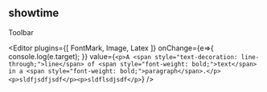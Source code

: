 
<Meta title="Example/09-editor" />

## showtime
<section>
  <Toolbar>
    Toolbar
  </Toolbar>

  <Editor
    plugins={[ FontMark, Image, Latex ]}
    onChange={e=>{
      console.log(e.target);
    }}
    value={`<p>A <span style="text-decoration: line-through;">line</span> of <span style="font-weight: bold;">text</span> in a <span style="font-weight: bold;">paragraph</span>.</p><p>sldfjsdfjsdf</p><p>sldflsdjsdf</p>`}
  />
</section>


